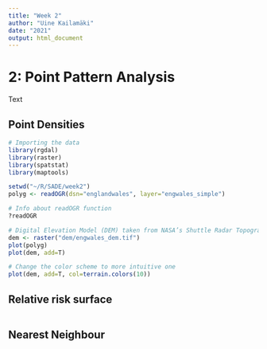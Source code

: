 ```yaml
---
title: "Week 2"
author: "Uine Kailamäki"
date: "2021"
output: html_document
---
```



# 2: Point Pattern Analysis

Text

## Point Densities

```r
# Importing the data
library(rgdal)
library(raster)
library(spatstat)
library(maptools)

setwd("~/R/SADE/week2")
polyg <- readOGR(dsn="englandwales", layer="engwales_simple")

# Info about readOGR function
?readOGR

# Digital Elevation Model (DEM) taken from NASA’s Shuttle Radar Topography Mission data
dem <- raster("dem/engwales_dem.tif")
plot(polyg)
plot(dem, add=T)

# Change the color scheme to more intuitive one
plot(dem, add=T, col=terrain.colors(10))

```

## Relative risk surface

```r


```

## Nearest Neighbour

```r


```